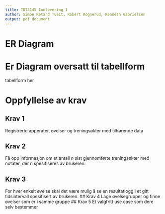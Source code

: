 ```yaml
---
title: TDT4145 Innlevering 1
author: Simon Retard Tveit, Robert Rognerud, Kenneth Gabrielsen
output: pdf_document
---
```

# ER Diagram


\begin{figure}[h!]
\includegraphics[width=1\textwidth]{C:/Repositories/Database-Prosjekt/diagrammer/ER_del_1.png}
\caption{ER Diagram}
\end{figure}

# Er Diagram oversatt til tabellform
tabellform her

# Oppfyllelse av krav

## Krav 1
Registrerte apperater, øvelser og treningsøkter med tilhørende data

## Krav 2
Få opp informasjon om et antall *n* sist gjennomførte treningsøkter med notater, der n spesifiseres av brukeren:

## Krav 3
For hver enkelt øvelse skal det være mulig å se en resultatlogg i et gitt tidsintervall spesifisert av brukeren.
## Krav 4
Lage øvelsegrupper og finne øvelser som er i samme gruppe
## Krav 5
Et valgfritt use case som dere selv bestemmer



